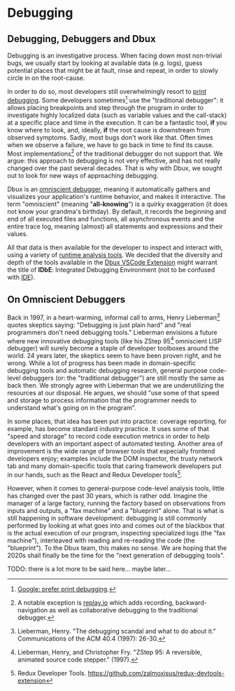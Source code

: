 # Debugging

## Debugging, Debuggers and Dbux

Debugging is an investigative process. When facing down most non-trivial bugs, we usually start by looking at available data (e.g. logs), guess potential places that might be at fault, rinse and repeat, in order to slowly circle in on the root-cause.

In order to do so, most developers still overwhelmingly resort to [print debugging](https://www.google.com/search?q=print+debugging). Some developers sometimes[^1] use the "traditional debugger": it allows placing breakpoints and step through the program in order to investigate highly localized data (such as variable values and the call-stack) at a specific place and time in the execution. It can be a fantastic tool, **if** you know where to look, and, ideally, **if** the root cause is downstream from observed symptoms. Sadly, most bugs don't work like that. Often times when we observe a failure, we have to go back in time to find its cause. Most implementations[^2] of the traditional debugger do not support that.
We argue: this approach to debugging is not very effective, and has not really changed over the past several decades. That is why with Dbux, we sought out to look for new ways of approaching debugging.

Dbux is an [omniscient debugger](https://scholar.google.com/scholar?hl=en&as_sdt=0%2C5&q=omniscient+debugger), meaning it automatically gathers and visualizes your application's runtime behavior, and makes it interactive. The term "omniscient" (meaning "**all-knowing**") is a quirky exaggeration (it does not know your grandma's birthday). By default, it records the beginning and end of all executed files and functions, all asynchronous events and the entire trace log, meaning (almost) all statements and expressions and their values.

All that data is then available for the developer to inspect and interact with, using a variety of [runtime analysis tools](./runtime-analysis/). We decided that the diversity and depth of the tools available in the [Dbux VSCode Extension](./tools-and-configuration/01-dbux-code.mdx) might warrant the title of **IDbE**: Integrated Debugging Environment (not to be confused with [IDE](https://en.wikipedia.org/wiki/Integrated_development_environment)).


## On Omniscient Debuggers

Back in 1997, in a heart-warming, informal call to arms, Henry Lieberman[^3] quotes skeptics saying: "Debugging is just plain hard" and "real programmers don't need debugging tools." Lieberman envisions a future where new innovative debugging tools (like his ZStep 95[^4] omniscient LISP debugger) will surely become a staple of developer toolboxes around the world. 24 years later, the skeptics seem to have been proven right, and he wrong. While a lot of progress has been made in domain-specific debugging tools and automatic debugging research, general purpose code-level debuggers (or: the "traditional debugger") are still mostly the same as back then. We strongly agree with Lieberman that we are underutilizing the resources at our disposal. He argues, we should "use some of that speed and storage to process information that the programmer needs to understand what's going on in the program".

In some places, that idea has been put into practice: coverage reporting, for example, has become standard industry practice. It uses some of that "speed and storage" to record code execution metrics in order to help developers with an important aspect of automated testing. Another area of improvement is the wide range of browser tools that especially frontend developers enjoy; examples include the DOM inspector, the trusty network tab and many domain-specific tools that caring framework developers put in our hands, such as the React and Redux Developer tools[^5].

However, when it comes to general-purpose code-level analysis tools, little has changed over the past 30 years, which is rather odd. Imagine the manager of a large factory, running the factory based on observations from inputs and outputs, a "fax machine" and a "blueprint" alone. That is what is still happening in software development: debugging is still commonly performed by looking at what goes into and comes out of the blackbox that is the actual execution of our program, inspecting specialized logs (the "fax machine"), interleaved with reading and re-reading the code (the "blueprint"). To the Dbux team, this makes no sense. We are hoping that the 2020s shall finally be the time for the "next generation of debugging tools".

TODO: there is a lot more to be said here... maybe later...

<!-- TODO(re-write + move this)  Some of that data comprises already existing inputs and outputs of the program, sometimes data is produced from a properly reported error, sometimes, we have next to no information, e.g. when staring at a silent console of a server that just gives us the wrong data, when looking at an empty page on the frontend or when looking at syntax errors that only occurred after webpacking/bundling. -->

<!-- ## Dynamic Runtime Analysis

TODO


## Omniscient Debuggers

TODO

## Integrated Debugging Environment {#idbe}

TODO -->


[^1]: [Google: prefer print debugging](https://www.google.com/search?q=developers+prefer+print+debugging&hl=en).
[^2]: A notable exception is [replay.io](https://www.replay.io/) which adds recording, backward-navigation as well as collaborative debugging to the traditional debugger.
[^3]: Lieberman, Henry. "The debugging scandal and what to do about it." Communications of the ACM 40.4 (1997): 26-30.
[^4]: Lieberman, Henry, and Christopher Fry. "ZStep 95: A reversible, animated source code stepper." (1997).
[^5]: Redux Developer Tools. https://github.com/zalmoxisus/redux-devtools-extension
